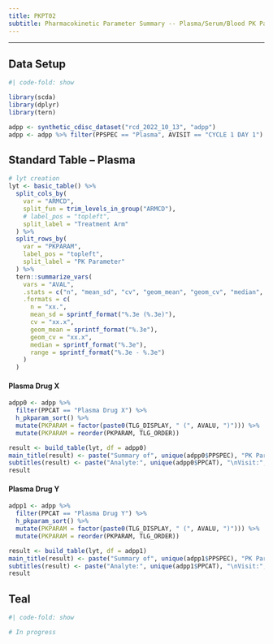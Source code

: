 ```yaml
---
title: PKPT02
subtitle: Pharmacokinetic Parameter Summary -- Plasma/Serum/Blood PK Parameters (Stats in Rows)
---
```


------------------------------------------------------------------------

::: panel-tabset
## Data Setup

```r
#| code-fold: show

library(scda)
library(dplyr)
library(tern)

adpp <- synthetic_cdisc_dataset("rcd_2022_10_13", "adpp")
adpp <- adpp %>% filter(PPSPEC == "Plasma", AVISIT == "CYCLE 1 DAY 1")
```

## Standard Table -- Plasma

```r
# lyt creation
lyt <- basic_table() %>%
  split_cols_by(
    var = "ARMCD",
    split_fun = trim_levels_in_group("ARMCD"),
    # label_pos = "topleft",
    split_label = "Treatment Arm"
  ) %>%
  split_rows_by(
    var = "PKPARAM",
    label_pos = "topleft",
    split_label = "PK Parameter"
  ) %>%
  tern::summarize_vars(
    vars = "AVAL",
    .stats = c("n", "mean_sd", "cv", "geom_mean", "geom_cv", "median", "range"),
    .formats = c(
      n = "xx.",
      mean_sd = sprintf_format("%.3e (%.3e)"),
      cv = "xx.x",
      geom_mean = sprintf_format("%.3e"),
      geom_cv = "xx.x",
      median = sprintf_format("%.3e"),
      range = sprintf_format("%.3e - %.3e")
    )
  )
```

#### Plasma Drug X

```r
adpp0 <- adpp %>%
  filter(PPCAT == "Plasma Drug X") %>%
  h_pkparam_sort() %>%
  mutate(PKPARAM = factor(paste0(TLG_DISPLAY, " (", AVALU, ")"))) %>%
  mutate(PKPARAM = reorder(PKPARAM, TLG_ORDER))

result <- build_table(lyt, df = adpp0)
main_title(result) <- paste("Summary of", unique(adpp0$PPSPEC), "PK Parameter by Treatment Arm, PK Population")
subtitles(result) <- paste("Analyte:", unique(adpp0$PPCAT), "\nVisit:", unique(adpp0$AVISIT))
result
```

#### Plasma Drug Y

```r
adpp1 <- adpp %>%
  filter(PPCAT == "Plasma Drug Y") %>%
  h_pkparam_sort() %>%
  mutate(PKPARAM = factor(paste0(TLG_DISPLAY, " (", AVALU, ")"))) %>%
  mutate(PKPARAM = reorder(PKPARAM, TLG_ORDER))

result <- build_table(lyt, df = adpp1)
main_title(result) <- paste("Summary of", unique(adpp1$PPSPEC), "PK Parameter by Treatment Arm, PK Population")
subtitles(result) <- paste("Analyte:", unique(adpp1$PPCAT), "\nVisit:", unique(adpp1$AVISIT))
result
```

## Teal

```r
#| code-fold: show

# In progress
```
:::
